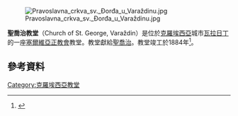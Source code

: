 [[File:Pravoslavna_crkva_sv._Đorđa_u_Varaždinu.jpg|right]]

'''聖喬治教堂'''（Church of St. George, Varaždin）是位於[[克羅埃西亞|克羅埃西亞]]城市[[瓦拉日丁|瓦拉日丁]]的一座[[塞爾維亞正教會|塞爾維亞正教會]]教堂。教堂獻給[[聖喬治|聖喬治]]。教堂竣工於1884年<ref name="Turistička zajednica Grada Varaždina">{{cite web|url=http://www.tourism-varazdin.hr/index.php?option=com_k2&view=item&id=54&Itemid=14|title=Turistička zajednica Grada Varaždina-Pravoslavna crkva|format= |date= |accessdate=2013-03-30}}</ref>。
==參考資料==
{{reflist}}
[[Category:克羅埃西亞教堂|Category:克羅埃西亞教堂]]